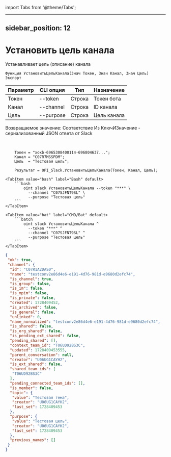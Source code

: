 ﻿import Tabs from '@theme/Tabs';

---
sidebar_position: 12
---

# Установить цель канала
 Устанавливает цель (описание) канала



`Функция УстановитьЦельКанала(Знач Токен, Знач Канал, Знач Цель) Экспорт`

  | Параметр | CLI опция | Тип | Назначение |
  |-|-|-|-|
  | Токен | --token | Строка | Токен бота |
  | Канал | --channel | Строка | ID канала |
  | Цель | --purpose | Строка | Цель канала |

  
  Возвращаемое значение:   Соответствие Из КлючИЗначение - сериализованный JSON ответа от Slack

<br/>




```bsl title="Пример кода"
    Токен = "xoxb-6965308400114-696804637...";
    Канал = "C07R7MSSPDM";
    Цель  = "Тестовая цель";

    Результат = OPI_Slack.УстановитьЦельКанала(Токен, Канал, Цель);
```
    

 <Tabs>
  
    <TabItem value="bash" label="Bash" default>
        ```bash
            oint slack УстановитьЦельКанала --token "***" \
              --channel "C07SJFNT9SL" \
              --purpose "Тестовая цель"
        ```
    </TabItem>
  
    <TabItem value="bat" label="CMD/Bat" default>
        ```batch
            oint slack УстановитьЦельКанала ^
              --token "***" ^
              --channel "C07SJFNT9SL" ^
              --purpose "Тестовая цель"
        ```
    </TabItem>
</Tabs>


```json title="Результат"
{
 "ok": true,
 "channel": {
  "id": "C07R1A2DAS0",
  "name": "testconv2e86d4e6-e191-4d76-981d-e9680d2efc74",
  "is_channel": true,
  "is_group": false,
  "is_im": false,
  "is_mpim": false,
  "is_private": false,
  "created": 1728409452,
  "is_archived": false,
  "is_general": false,
  "unlinked": 0,
  "name_normalized": "testconv2e86d4e6-e191-4d76-981d-e9680d2efc74",
  "is_shared": false,
  "is_org_shared": false,
  "is_pending_ext_shared": false,
  "pending_shared": [],
  "context_team_id": "T06UD92BS3C",
  "updated": 1728409453555,
  "parent_conversation": null,
  "creator": "U06UG1CAYH2",
  "is_ext_shared": false,
  "shared_team_ids": [
   "T06UD92BS3C"
  ],
  "pending_connected_team_ids": [],
  "is_member": false,
  "topic": {
   "value": "Тестовая тема",
   "creator": "U06UG1CAYH2",
   "last_set": 1728409453
  },
  "purpose": {
   "value": "Тестовая цель",
   "creator": "U06UG1CAYH2",
   "last_set": 1728409453
  },
  "previous_names": []
 }
}
```
